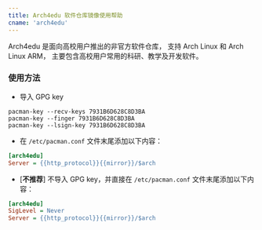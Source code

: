 ```yaml
---
title: Arch4edu 软件仓库镜像使用帮助
cname: 'arch4edu'
---
```


Arch4edu 是面向高校用户推出的非官方软件仓库，
支持 Arch Linux 和 Arch Linux ARM，
主要包含高校用户常用的科研、教学及开发软件。

### 使用方法

* 导入 GPG key

```
pacman-key --recv-keys 7931B6D628C8D3BA
pacman-key --finger 7931B6D628C8D3BA
pacman-key --lsign-key 7931B6D628C8D3BA
```

* 在 `/etc/pacman.conf` 文件末尾添加以下内容：

<CodeBlock>

```ini
[arch4edu]
Server = {{http_protocol}}{{mirror}}/$arch
```

</CodeBlock>

* [**不推荐**] 不导入 GPG key，并直接在 `/etc/pacman.conf` 文件末尾添加以下内容：

<CodeBlock>

```ini
[arch4edu]
SigLevel = Never
Server = {{http_protocol}}{{mirror}}/$arch
```

</CodeBlock>
